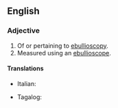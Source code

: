 ==English==

===Adjective===
{{en-adj|-}}

# Of or pertaining to [[ebullioscopy]].
# Measured using an [[ebullioscope]].

====Translations====
{{trans-top|of or pertaining to ebullioscopy}}
* Italian: {{t|it|ebullioscopico}}
{{trans-mid}}
* Tagalog: {{t|tl|kulunsipatin}}
{{trans-bottom}}